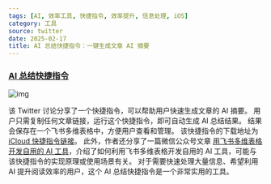 ```yaml
---
tags: [AI, 效率工具, 快捷指令, 效率提升, 信息处理, iOS]
category: 工具
source: twitter
date: 2025-02-17
title: AI 总结快捷指令：一键生成文章 AI 摘要
---
```


### [AI 总结快捷指令](https://twitter-thread.com/t/1890322191264411906)

![img](https://img.mengpeng.tech/i/2025/02/17/67b2cbbc0b12c.webp)

该 Twitter 讨论分享了一个快捷指令，可以帮助用户快速生成文章的 AI 摘要。  用户只需复制任何文章链接，运行这个快捷指令，即可自动生成 AI 总结结果。  结果会保存在一个飞书多维表格中，方便用户查看和管理。  该快捷指令的下载地址为 [iCloud 快捷指令链接](https://www.icloud.com/shortcuts/28ecc83a50394a51aac2e80acedd44d9)。  此外，作者还分享了一篇微信公众号文章 [用飞书多维表格开发自用的 AI 工具](https://mp.weixin.qq.com/s/WFOxrQhyQFAELnckLZng-w)，介绍了如何利用飞书多维表格开发自用的 AI 工具，可能与该快捷指令的实现原理或使用场景有关。  对于需要快速处理大量信息、希望利用 AI 提升阅读效率的用户，这个 AI 总结快捷指令是一个非常实用的工具。 